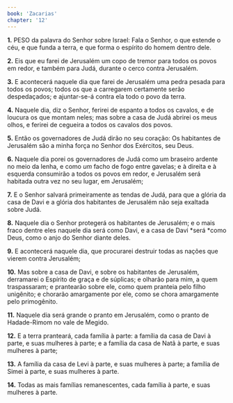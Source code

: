 ```yaml
---
book: 'Zacarias'
chapter: '12'
---
```


**1.** PESO da palavra do Senhor sobre Israel: Fala o Senhor, o que estende o céu, e que funda a terra, e que forma o espírito do homem dentro dele.

**2.** Eis que eu farei de Jerusalém um copo de tremor para todos os povos em redor, e também para Judá, durante o cerco contra Jerusalém.

**3.** E acontecerá naquele dia que farei de Jerusalém uma pedra pesada para todos os povos; todos os que a carregarem certamente serão despedaçados; e ajuntar-se-á contra ela todo o povo da terra.

**4.** Naquele dia, diz o Senhor, ferirei de espanto a todos os cavalos, e de loucura os que montam neles; mas sobre a casa de Judá abrirei os meus olhos, e ferirei de cegueira a todos os cavalos dos povos.

**5.** Então os governadores de Judá dirão no seu coração: Os habitantes de Jerusalém são a minha força no Senhor dos Exércitos, seu Deus.

**6.** Naquele dia porei os governadores de Judá como um braseiro ardente no meio da lenha, e como *um* facho de fogo entre gavelas; e à direita e à esquerda consumirão a todos os povos em redor, e Jerusalém será habitada outra vez no seu lugar, em Jerusalém;

**7.** E o Senhor salvará primeiramente as tendas de Judá, para que a glória da casa de Davi e a glória dos habitantes de Jerusalém não seja exaltada sobre Judá.

**8.** Naquele dia o Senhor protegerá os habitantes de Jerusalém; e o mais fraco dentre eles naquele dia será como Davi, e a casa de Davi *será *como Deus, como o anjo do Senhor diante deles.

**9.** E acontecerá naquele dia, que procurarei destruir todas as nações que vierem contra Jerusalém;

**10.** Mas sobre a casa de Davi, e sobre os habitantes de Jerusalém, derramarei o Espírito de graça e de súplicas; e olharão para mim, a quem traspassaram; e prantearão sobre ele, como quem pranteia pelo filho unigênito; e chorarão amargamente por ele, como se chora amargamente pelo primogênito.

**11.** Naquele dia será grande o pranto em Jerusalém, como o pranto de Hadade-Rimom no vale de Megido.

**12.** E a terra pranteará, cada família à parte: a família da casa de Davi à parte, e suas mulheres à parte; e a família da casa de Natã à parte, e suas mulheres à parte;

**13.** A família da casa de Levi à parte, e suas mulheres à parte; a família de Simei à parte, e suas mulheres à parte.

**14.** Todas as mais famílias remanescentes, cada família à parte, e suas mulheres à parte.